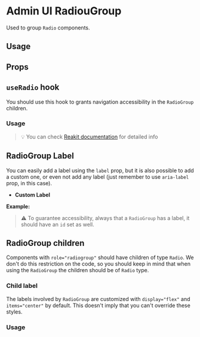 
<Meta title="design-system/components/RadioGroup" component={RadioGroup} />

# **Admin UI RadiouGroup**

Used to group `Radio` components.

## **Usage**

<Canvas>
  <Story id="alpha-radiogroup--vertical" />
</Canvas>

## **Props**

<Props of={RadioGroup} />

## `useRadio` hook

You should use this hook to grants navigation accessibility in the `RadioGroup` children.

### **Usage**

<Canvas>
  <Story id="alpha-radiogroup--horizontal" />
</Canvas>

> 💡 You can check [Reakit documentation](https://reakit.io/docs/radio/#useradiostate) for detailed info

## **RadioGroup Label**

You can easily add a label using the `label` prop, but it is also possible to add a custom one, or even not add any label (just remember to use `aria-label` prop, in this case).

- **Custom Label**

**Example:**

<Canvas>
  <Story id="alpha-radiogroup--without-label-prop" />
</Canvas>

> ⚠️ To guarantee accessibility, always that a `RadioGroup` has a label, it should have an `id` set as well.

## **RadioGroup children**

Components with `role="radiogroup"` should have children of type `Radio`. We don't do this restriction on the code, so you should keep in mind that when using the `RadioGroup` the children should be of `Radio` type.

### **Child label**

The labels involved by `RadioGroup` are customized with `display="flex"` and `items="center"` by default. This doesn't imply that you can't override these styles.

### **Usage**

<Canvas>
  <Story id="alpha-radiogroup--horizontal" />
</Canvas>
